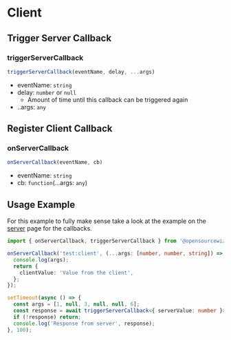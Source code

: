 # Client

## Trigger Server Callback

### triggerServerCallback

```ts
triggerServerCallback(eventName, delay, ...args)
```

- eventName: `string`
- delay: `number` or `null`
  - Amount of time until this callback can be triggered again
- ..args: `any`

## Register Client Callback

### onServerCallback

```ts
onServerCallback(eventName, cb)
```

- eventName: `string`
- cb: `function`(...args: `any`)

## Usage Example

For this example to fully make sense take a look at the example on the [server](./Server#usage-example) page for the callbacks.

```ts
import { onServerCallback, triggerServerCallback } from '@opensourcewizards/ox_lib/client'
```

```ts
onServerCallback('test:client', (...args: [number, number, string]) => {
  console.log(args);
  return {
    clientValue: 'Value from the client',
  };
});
```

```ts
setTimeout(async () => {
  const args = [1, null, 3, null, null, 6];
  const response = await triggerServerCallback<{ serverValue: number }>('test:server', 1, args);
  if (!response) return;
  console.log('Response from server', response);
}, 100);
```
